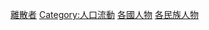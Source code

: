 {{Commonscat|People by descent}}

[[Category:離散者|]]
[[Category:人口流動|Category:人口流動]]
[[Category:各國人物|]]
[[Category:各民族人物|]]